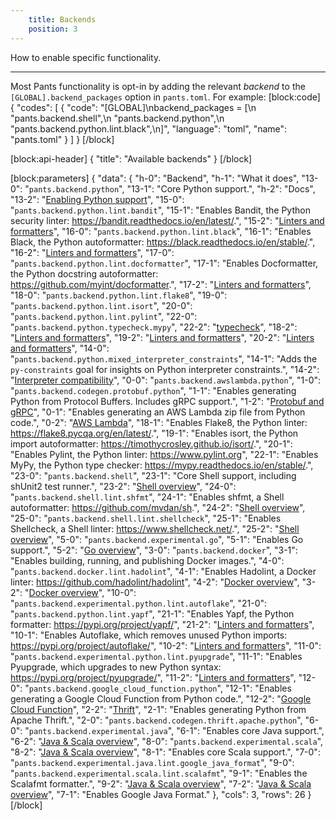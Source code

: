 ```yaml
---
    title: Backends
    position: 3
---
```


How to enable specific functionality.

---

Most Pants functionality is opt-in by adding the relevant _backend_ to the `[GLOBAL].backend_packages` option in `pants.toml`. For example:
[block:code]
{
  "codes": [
    {
      "code": "[GLOBAL]\nbackend_packages = [\n  \"pants.backend.shell\",\n  \"pants.backend.python\",\n  \"pants.backend.python.lint.black\",\n]",
      "language": "toml",
      "name": "pants.toml"
    }
  ]
}
[/block]

[block:api-header]
{
  "title": "Available backends"
}
[/block]

[block:parameters]
{
  "data": {
    "h-0": "Backend",
    "h-1": "What it does",
    "13-0": "`pants.backend.python`",
    "13-1": "Core Python support.",
    "h-2": "Docs",
    "13-2": "[Enabling Python support](doc:python-backend)",
    "15-0": "`pants.backend.python.lint.bandit`",
    "15-1": "Enables Bandit, the Python security linter: https://bandit.readthedocs.io/en/latest/.",
    "15-2": "[Linters and formatters](doc:python-linters-and-formatters)",
    "16-0": "`pants.backend.python.lint.black`",
    "16-1": "Enables Black, the Python autoformatter: https://black.readthedocs.io/en/stable/.",
    "16-2": "[Linters and formatters](doc:python-linters-and-formatters)",
    "17-0": "`pants.backend.python.lint.docformatter`",
    "17-1": "Enables Docformatter, the Python docstring autoformatter: https://github.com/myint/docformatter.",
    "17-2": "[Linters and formatters](doc:python-linters-and-formatters)",
    "18-0": "`pants.backend.python.lint.flake8`",
    "19-0": "`pants.backend.python.lint.isort`",
    "20-0": "`pants.backend.python.lint.pylint`",
    "22-0": "`pants.backend.python.typecheck.mypy`",
    "22-2": "[typecheck](doc:python-typecheck-goal)",
    "18-2": "[Linters and formatters](doc:python-linters-and-formatters)",
    "19-2": "[Linters and formatters](doc:python-linters-and-formatters)",
    "20-2": "[Linters and formatters](doc:python-linters-and-formatters)",
    "14-0": "`pants.backend.python.mixed_interpreter_constraints`",
    "14-1": "Adds the `py-constraints` goal for insights on Python interpreter constraints.",
    "14-2": "[Interpreter compatibility](doc:python-interpreter-compatibility)",
    "0-0": "`pants.backend.awslambda.python`",
    "1-0": "`pants.backend.codegen.protobuf.python`",
    "1-1": "Enables generating Python from Protocol Buffers. Includes gRPC support.",
    "1-2": "[Protobuf and gRPC](doc:protobuf-python)",
    "0-1": "Enables generating an AWS Lambda zip file from Python code.",
    "0-2": "[AWS Lambda](doc:awslambda-python)",
    "18-1": "Enables Flake8, the Python linter: https://flake8.pycqa.org/en/latest/.",
    "19-1": "Enables isort, the Python import autoformatter: https://timothycrosley.github.io/isort/.",
    "20-1": "Enables Pylint, the Python linter: https://www.pylint.org",
    "22-1": "Enables MyPy, the Python type checker: https://mypy.readthedocs.io/en/stable/.",
    "23-0": "`pants.backend.shell`",
    "23-1": "Core Shell support, including shUnit2 test runner.",
    "23-2": "[Shell overview](doc:shell)",
    "24-0": "`pants.backend.shell.lint.shfmt`",
    "24-1": "Enables shfmt, a Shell autoformatter: https://github.com/mvdan/sh.",
    "24-2": "[Shell overview](doc:shell)",
    "25-0": "`pants.backend.shell.lint.shellcheck`",
    "25-1": "Enables Shellcheck, a Shell linter: https://www.shellcheck.net/.",
    "25-2": "[Shell overview](doc:shell)",
    "5-0": "`pants.backend.experimental.go`",
    "5-1": "Enables Go support.",
    "5-2": "[Go overview](doc:go)",
    "3-0": "`pants.backend.docker`",
    "3-1": "Enables building, running, and publishing Docker images.",
    "4-0": "`pants.backend.docker.lint.hadolint`",
    "4-1": "Enables Hadolint, a Docker linter: https://github.com/hadolint/hadolint",
    "4-2": "[Docker overview](doc:docker)",
    "3-2": "[Docker overview](doc:docker)",
    "10-0": "`pants.backend.experimental.python.lint.autoflake`",
    "21-0": "`pants.backend.python.lint.yapf`",
    "21-1": "Enables Yapf, the Python formatter: https://pypi.org/project/yapf/",
    "21-2": "[Linters and formatters](doc:python-linters-and-formatters)",
    "10-1": "Enables Autoflake, which removes unused Python imports: https://pypi.org/project/autoflake/",
    "10-2": "[Linters and formatters](doc:python-linters-and-formatters)",
    "11-0": "`pants.backend.experimental.python.lint.pyupgrade`",
    "11-1": "Enables Pyupgrade, which upgrades to new Python syntax: https://pypi.org/project/pyupgrade/",
    "11-2": "[Linters and formatters](doc:python-linters-and-formatters)",
    "12-0": "`pants.backend.google_cloud_function.python`",
    "12-1": "Enables generating a Google Cloud Function from Python code.",
    "12-2": "[Google Cloud Function](doc:google-cloud-function-python)",
    "2-2": "[Thrift](doc:thrift-python)",
    "2-1": "Enables generating Python from Apache Thrift.",
    "2-0": "`pants.backend.codegen.thrift.apache.python`",
    "6-0": "`pants.backend.experimental.java`",
    "6-1": "Enables core Java support.",
    "6-2": "[Java & Scala overview](doc:jvm-overview)",
    "8-0": "`pants.backend.experimental.scala`",
    "8-2": "[Java & Scala overview](doc:jvm-overview)",
    "8-1": "Enables core Scala support.",
    "7-0": "`pants.backend.experimental.java.lint.google_java_format`",
    "9-0": "`pants.backend.experimental.scala.lint.scalafmt`",
    "9-1": "Enables the Scalafmt formatter.",
    "9-2": "[Java & Scala overview](doc:jvm-overview)",
    "7-2": "[Java & Scala overview](doc:jvm-overview)",
    "7-1": "Enables Google Java Format."
  },
  "cols": 3,
  "rows": 26
}
[/block]